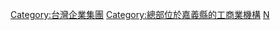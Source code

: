 [[Category:台灣企業集團|Category:台灣企業集團]]
[[Category:總部位於嘉義縣的工商業機構|Category:總部位於嘉義縣的工商業機構]]
[[Category:總部在台灣的跨國公司|N]]